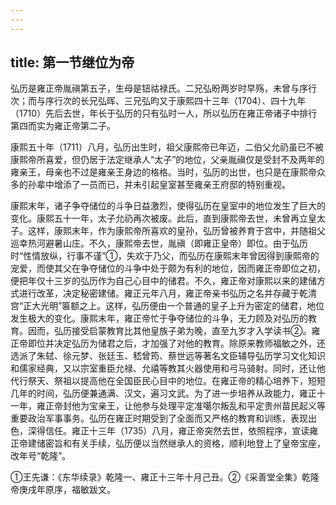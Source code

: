 ```yaml
---
---
---
```

title: 第一节继位为帝
---



弘历是雍正帝胤禛第五子，生母是钮祜禄氏。二兄弘昐两岁时早殇，未曾与序行次；而与序行次的长兄弘晖、三兄弘昀又于康熙四十三年（1704）、四十九年（1710）先后去世，年长于弘历的只有弘时一人，所以弘历在雍正帝诸子中排行第四而实为雍正帝第二子。

康熙五十年（1711）八月，弘历出生时，祖父康熙帝已年迈，二伯父允礽虽已不被康熙帝所喜爱，但仍居于法定继承人“太子”的地位，父亲胤禛仅是受封不及两年的雍亲王，母亲也不过是雍亲王身边的格格。当时，弘历的出世，也只是在康熙帝众多的孙辈中增添了一员而已，并未引起皇室甚至雍亲王府邸的特别重视。

康熙末年，诸子争夺储位的斗争日益激烈，使得弘历在皇室中的地位发生了巨大的变化。康熙五十一年，太子允礽再次被废。此后，直到康熙帝去世，未曾再立皇太子。这样，康熙末年，作为康熙帝所喜欢的皇孙，弘历曾被养育于宫中，并随祖父巡幸热河避暑山庄。不久，康熙帝去世，胤禛（即雍正皇帝）即位。由于弘历时“性情放纵，行事不谨”①，失欢于乃父，而弘历在康熙末年曾因得到康熙帝的宠爱，而使其父在争夺储位的斗争中处于颇为有利的地位，因而雍正帝即位之初，便把年仅十三岁的弘历作为自己心目中的储君。不久，雍正帝对康熙以来的建储方式进行改革，决定秘密建储。雍正元年八月，雍正帝亲书弘历之名并存藏于乾清宫“正大光明”匾额之上。这样，弘历便由一个普通的皇子上升为密定的储君，地位发生极大的变化。康熙末年，雍正帝忙于争夺储位的斗争，无力顾及对弘历的教育。因而，弘历接受启蒙教育比其他皇族子弟为晚，直至九岁才入学读书②。雍正帝即位并决定弘历为储君之后，才加强了对他的教育。除原来教师福敏之外，还选派了朱轼、徐元梦、张廷玉、嵇曾筠、蔡世远等著名文臣辅导弘历学习文化知识和儒家经典，又以宗室重臣允禄、允禧等教其火器使用和弓马骑射。同时，还让他代行祭天、祭祖以提高他在全国臣民心目中的地位。在雍正帝的精心培养下，短短几年的时间，弘历便兼通满、汉文，遍习文武。为了进一步培养从政能力，雍正十一年，雍正帝封他为宝亲王，让他参与处理平定准噶尔叛乱和平定贵州苗民起义等重要政治军事事务。弘历在雍正时期受到了全面而又严格的教育和训练，表现出色，深得信任。雍正十三年（1735）八月，雍正帝突然去世，依照程序，宣读雍正帝建储密旨和有关手续，弘历便以当然继承人的资格，顺利地登上了皇帝宝座，改年号“乾隆”。

①王先谦：《东华续录》乾隆一、雍正十三年十月己丑。②《采善堂全集》乾隆帝庚戌年原序，福敏跋文。